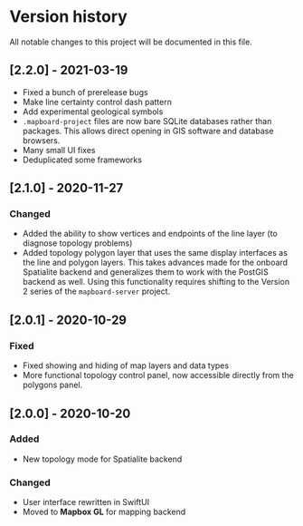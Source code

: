 
# Version history

All notable changes to this project will be documented in this file.

## [2.2.0] - 2021-03-19

- Fixed a bunch of prerelease bugs
- Make line certainty control dash pattern
- Add experimental geological symbols
- `.mapboard-project` files are now bare SQLite databases rather than packages.
  This allows direct opening in GIS software and database browsers.
- Many small UI fixes
- Deduplicated some frameworks

## [2.1.0] - 2020-11-27

### Changed

- Added the ability to show vertices and endpoints of the line layer (to diagnose topology problems)
- Added topology polygon layer that uses the same display interfaces as
  the line and polygon layers. This takes advances made for the onboard Spatialite
  backend and generalizes them to work with the PostGIS backend as well.
  Using this functionality requires shifting to the Version 2 series of
  the `mapboard-server` project.

## [2.0.1] - 2020-10-29

### Fixed

- Fixed showing and hiding of map layers and data types
- More functional topology control panel, now accessible
  directly from the polygons panel.

## [2.0.0] - 2020-10-20

### Added

- New topology mode for Spatialite backend

### Changed

- User interface rewritten in SwiftUI
- Moved to **Mapbox GL** for mapping backend

